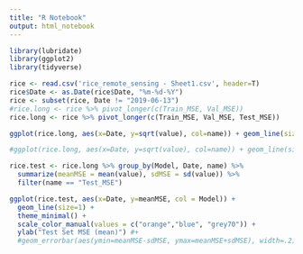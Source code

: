 ```yaml
---
title: "R Notebook"
output: html_notebook
---
```


```r
library(lubridate)
library(ggplot2)
library(tidyverse)

rice <- read.csv('rice_remote_sensing - Sheet1.csv', header=T)
rice$Date <- as.Date(rice$Date, "%m-%d-%Y")
rice <- subset(rice, Date != "2019-06-13")
#rice.long <- rice %>% pivot_longer(c(Train_MSE, Val_MSE))
rice.long <- rice %>% pivot_longer(c(Train_MSE, Val_MSE, Test_MSE))

ggplot(rice.long, aes(x=Date, y=sqrt(value), col=name)) + geom_line(size=0.25) + facet_grid(Set~Model) + theme_classic() + geom_hline(yintercept = sqrt(17.3)^2, col="red", lty=2) + scale_color_manual(values = c("black","grey90", "grey70"), name="Dataset", labels=c("Test", "Train", "Validation")) + scale_linetype(name="Fold") + ylab("RMSE") + theme(axis.text.x = element_text(angle = 90, vjust=0.4))#+ geom_point(size=0.3)

#ggplot(rice.long, aes(x=Date, y=sqrt(value), col=name)) + geom_line(size=0.4) + facet_grid(Set~Model) + theme_minimal() + geom_hline(yintercept = sqrt(17.3)^2, col="red", lty=2) + scale_color_manual(values = c("grey70", "black"), name="Dataset", labels=c("Train", "Validation")) + scale_linetype(name="Fold") + ylab("RMSE") + theme(axis.text.x = element_text(angle = 90, vjust=0.4))#+ geom_point(size=0.2)
```
```r
rice.test <- rice.long %>% group_by(Model, Date, name) %>% 
  summarize(meanMSE = mean(value), sdMSE = sd(value)) %>%
  filter(name == "Test_MSE")

ggplot(rice.test, aes(x=Date, y=meanMSE, col = Model)) + 
  geom_line(size=1) + 
  theme_minimal() + 
  scale_color_manual(values = c("orange","blue", "grey70")) + 
  ylab("Test Set MSE (mean)") #+
  #geom_errorbar(aes(ymin=meanMSE-sdMSE, ymax=meanMSE+sdMSE), width=.2)
```


